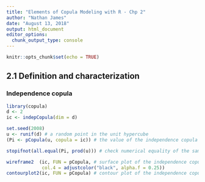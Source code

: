 ```yaml
---
title: "Elements of Copula Modeling with R - Chp 2"
author: "Nathan James"
date: "August 13, 2018"
output: html_document
editor_options: 
  chunk_output_type: console
---
```


```r
knitr::opts_chunk$set(echo = TRUE)
```

## 2.1 Definition and characterization

### Independence copula

```r
library(copula)
d <- 2
ic <- indepCopula(dim = d)

set.seed(2008)
u <- runif(d) # a random point in the unit hypercube
(Pi <- pCopula(u, copula = ic)) # the value of the independence copula at u

stopifnot(all.equal(Pi, prod(u))) # check numerical equality of the samples

wireframe2  (ic, FUN = pCopula, # surface plot of the independence copula
             col.4 = adjustcolor("black", alpha.f = 0.25))
contourplot2(ic, FUN = pCopula) # contour plot of the independence copula
```